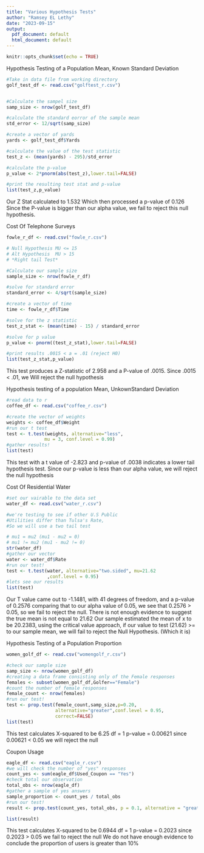 ```yaml
---
title: "Various Hypothesis Tests"
author: "Ramsey EL Lethy"
date: "2023-09-15"
output:
  pdf_document: default
  html_document: default
---
```


```r
knitr::opts_chunk$set(echo = TRUE)
```

Hypothesis Testing of a Population Mean, 
Known Standard Deviation
```r

#Take in data file from working directory
golf_test_df <- read.csv("golftest_r.csv")


#Calculate the sampel size
samp_size <- nrow(golf_test_df)

#calculate the standard eorror of the sample mean 
std_error <- 12/sqrt(samp_size)

#create a vector of yards
yards <- golf_test_df$Yards

#calculate the value of the test statistic
test_z <- (mean(yards) - 295)/std_error 

#calculate the p-value
p_value <- 2*pnorm(abs(test_z),lower.tail=FALSE)

#print the resulting test stat and p-value
list(test_z,p_value)

```
Our Z Stat calculated to 1.532
Which then processed a p-value of 0.126
Since the P-value is bigger than our alpha value, we fail to reject this null hypothesis. 


Cost Of Telephone Surveys
```r
fowle_r_df <- read.csv("fowle_r.csv")

# Null Hypothesis MU <= 15
# Alt Hypothesis  MU > 15
# *Right tail Test*

#Calculate our sample size 
sample_size <- nrow(fowle_r_df)

#solve for standard error
standard_error <- 4/sqrt(sample_size)

#create a vector of time
time <- fowle_r_df$Time

#solve for the z statistic
test_z_stat <- (mean(time) - 15) / standard_error 

#solve for p value
p_value <- pnorm((test_z_stat),lower.tail=FALSE)

#print results .0015 < a = .01 (reject H0)
list(test_z_stat,p_value)

```
This test produces a Z-statistic of 2.958
and a P-value of .0015. Since .0015 < .01, we 
Will reject the null hypothesis


Hypothesis testing of a population Mean, 
UnkownStandard Deviation 
```r
#read data to r
coffee_df <- read.csv("coffee_r.csv")

#create the vector of weights
weights <- coffee_df$Weight
#run our t test
test <- t.test(weights, alternative="less", 
              mu = 3, conf.level = 0.99)
#gather results!
list(test)
```
This test with a t value of -2.823 and p-value of .0038 indicates a lower tail hypothesis test.
Since our p-value is less than our alpha value,
we will reject the null hypothesis 

Cost Of Residential Water
```r

#set our vairable to the data set
water_df <- read.csv("water_r.csv")

#we're testing to see if other U.S Public
#Utilities differ than Tulsa's Rate, 
#So we will use a two tail test

# mu1 = mu2 (mu1 - mu2 = 0)
# mu1 != mu2 (mu1 - mu2 != 0)
str(water_df)
#gather our vector
water <- water_df$Rate
#run our test!
test <- t.test(water, alternative="two.sided", mu=21.62
               ,conf.level = 0.95)
#lets see our results
list(test)
```
Our T value came out to -1.1481, with 41 degrees of freedom, and a p-value of 0.2576
comparing that to our alpha value of 0.05, we see that 0.2576 > 0.05, so we fail to reject the null. There is not enough evidence to suggest the true mean is not equal to 21.62
Our sample estimated the mean of x to be 20.2383, using the critical value approach, if our value to test (21.62) >= to our sample mean, we will fail to reject the Null Hypothesis. (Which it is)

Hypothesis Testing of a Population Proportion
```r
women_golf_df <- read.csv("womengolf_r.csv")

#check our sample size
samp_size <- nrow(women_golf_df)
#creating a data frame consisting only of the Female responses
females <- subset(women_golf_df,Golfer=="Female")
#count the number of female responses
female_count <- nrow(females)
#run our test!
test <- prop.test(female_count,samp_size,p=0.20,
                  alternative="greater",conf.level = 0.95,
                  correct=FALSE)
list(test)

```
This test calculates X-squared to be 6.25
df = 1
p-value = 0.00621
since 0.00621 < 0.05 we will reject the null 

Coupon Usage
```r
eagle_df <- read.csv("eagle_r.csv")
#we will check the number of "yes" responses
count_yes <- sum(eagle_df$Used_Coupon == "Yes")
#check total our observation
total_obs <- nrow(eagle_df)
#gather a sample of yes answers
sample_proportion <- count_yes / total_obs
#run our test!
result <- prop.test(count_yes, total_obs, p = 0.1, alternative = "greater")

list(result)
```
This test calculates X-squared to be 0.6944
df = 1
p-value = 0.2023
since 0.2023 > 0.05 we fail to reject the null
We do not have enough evidence to conclude the
proportion of users is greater than 10%